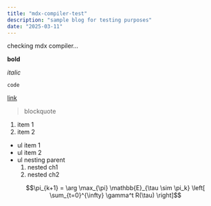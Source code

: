 ```yaml
---
title: "mdx-compiler-test"
description: "sample blog for testing purposes"
date: "2025-03-11"
---
```


checking mdx compiler...

**bold** 

*italic*

`code` 
 
 [link](https://www.example.com)

 > blockquote

 1. item 1
 2. item 2

- ul item 1
- ul item 2
- ul nesting parent
    1. nested ch1
    2. nested ch2


$$\pi_{k+1} = \arg \max_{\pi} \mathbb{E}_{\tau \sim \pi_k} \left[ \sum_{t=0}^{\infty} \gamma^t R(\tau) \right]$$
